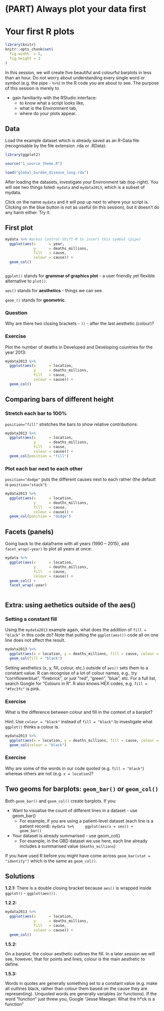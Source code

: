 # (PART) Always plot your data first {-}
# Your first R plots

```r
library(knitr)
knitr::opts_chunk$set(
  fig.width  = 5,
  fig.height = 3
)
```

In this session, we will create five beautiful and colourful barplots in less than an hour.
Do not worry about understanding every single word or symbol (e.g. the pipe - `%>%`) in the R code you are about to see. The purpose of this session is merely to

* gain familiarity with the RStudio interface:
    + to know what a script looks like,
    + what is the Environment tab,
    + where do your plots appear.

## Data

Load the example dataset which is already saved as an R-Data file (recognisable by the file extension .rda or .RData):

```r
library(ggplot2)

source("1_source_theme.R")

load("global_burden_disease_long.rda")

```

After loading the datasets, investigate your Environment tab (top-right). You will see two things listed: `mydata` and `mydata2013`, which is a subset of mydata.


Click on the name `mydata` and it will pop up next to where your script is.
Clicking on the blue button is not as useful (in this session), but it doesn't do any harm either.
Try it.

## First plot



```r

mydata %>% #press Control-Shift-M to insert this symbol (pipe)
  ggplot(aes(x      = year,
             y      = deaths_millions,
             fill   = cause,
             colour = cause)) +
  geom_col()



```


`ggplot()` stands for **grammar of graphics plot** - a user friendly yet flexible alternative to `plot()`.

`aes()` stands for **aesthetics** - things we can see.

`geom_()` stands for **geometric**.

### Question

Why are there two closing brackets - `))` - after the last aesthetic (colour)?


### Exercise 

Plot the number of deaths in Developed and Developing countries for the year 2013:

```r

mydata2013 %>% 
  ggplot(aes(x      = location,
             y      = deaths_millions,
             fill   = cause,
             colour = cause)) +
  geom_col()

```


\newpage

## Comparing bars of different height

### Stretch each bar to 100%


`position="fill"` stretches the bars to show relative contributions:

```r

mydata2013 %>% 
  ggplot(aes(x      = location,
             y      = deaths_millions,
             fill   = cause,
             colour = cause)) +
  geom_col(position = "fill")

```


### Plot each bar next to each other

`position="dodge"` puts the different causes next to each rather (the default is `position="stack"`):

```r

mydata2013 %>% 
  ggplot(aes(x      = location,
             y      = deaths_millions,
             fill   = cause,
             colour = cause)) +
  geom_col(position = "dodge")


```


## Facets (panels)

Going back to the dataframe with all years (1990 -- 2015), add `facet_wrap(~year)` to plot all years at once:


```r

mydata %>% 
  ggplot(aes(x      = location,
             y      = deaths_millions,
             fill   = cause,
             colour = cause)) +
  geom_col() +
  facet_wrap(~year)



```


## Extra: using aethetics outside of the aes()

### Setting a constant fill

Using the `mydata2013` example again, what does the addition of `fill = "black"` in this code do?
Note that putting the `ggplot(aes())` code all on one line does not affect the result.


```r

mydata2013 %>% 
  ggplot(aes(x = location, y = deaths_millions, fill = cause, colour = cause)) +
  geom_col(fill = "black")

```

Setting aesthetics (x, y, fill, colour, etc.) outside of `aes()` sets them to a constant value.
R can recognise of a lot of colour names, e.g., try "cornflowerblue", "firebrick", or just "red", "green", "blue", etc.
For a full list, search Google for "Colours in R". R also knows HEX codes, e.g. `fill = "#fec3fc"` is pink.


### Exercise

What is the difference between colour and fill in the context of a barplot?

Hint: Use `colour = "black"` instead of `fill = "black"` to investigate what `ggplot()` thinks a colour is. 

```r

mydata2013 %>% 
  ggplot(aes(x = location, y = deaths_millions, fill = cause, colour = cause))+
  geom_col(colour = "black")

```

### Exercise

Why are some of the words in our code quoted (e.g. `fill = "black"`) whereas others are not (e.g. `x = location`)?

## Two geoms for barplots: `geom_bar()` or `geom_col()`

Both `geom_bar()` and `geom_col()` create barplots. If you:

* Want to visualise the count of different lines in a dataset - use geom_bar()
    + For example, if you are using a patient-level dataset (each line is a patient record):
    `mydata %>% 
     ggplot(aes(x = sex)) +
     geom_bar()`
  
* Your dataset is already summarised - use geom_col()
    + For example, in the GBD dataset we use here, each line already includes a summarised value (`deaths_millions`)

If you have used R before you might have come across `geom_bar(stat = "identity")` which is the same as `geom_col()`.


## Solutions

**1.2.1:**
There is a double closing bracket because `aes()` is wrapped inside `ggplot()` - `ggplot(aes())`.


**1.2.2:**
```r

mydata2013 %>% 
  ggplot(aes(x      = location,
             y      = deaths_millions,
             fill   = cause,
             colour = cause)) +
  geom_col()

```


**1.5.2:**

On a barplot, the colour aesthetic outlines the fill.
In a later session we will see, however, that for points and lines, colour is the main aesthetic to define.

**1.5.3:**

Words in quotes are generally something set to a constant value (e.g. make all outlines black, rather than colour them based on the cause they are representing).
Unquoted words are generally variables (or functions).
If the word "function" just threw you, Google "Jesse Maegan: What the h*ck is a function"

